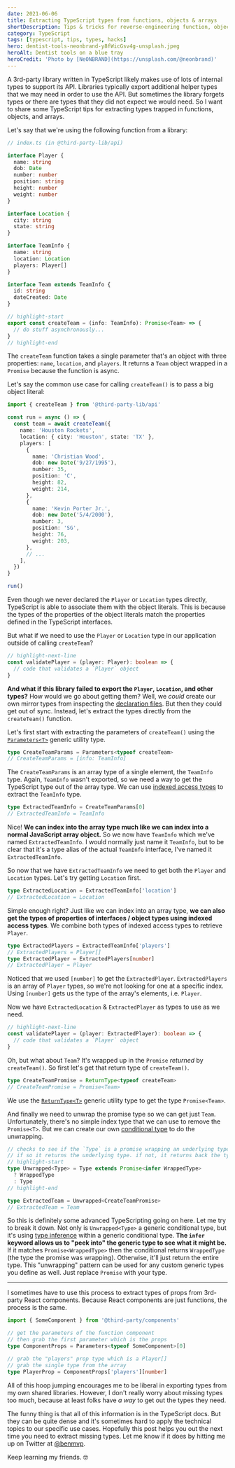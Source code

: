 ```yaml
---
date: 2021-06-06
title: Extracting TypeScript types from functions, objects & arrays
shortDescription: Tips & tricks for reverse-engineering function, object & array TypeScript types from 3rd-party libraries that fail to export them
category: TypeScript
tags: [typescript, tips, types, hacks]
hero: dentist-tools-neonbrand-y8fWicGsv4g-unsplash.jpeg
heroAlt: Dentist tools on a blue tray
heroCredit: 'Photo by [NeONBRAND](https://unsplash.com/@neonbrand)'
---
```


A 3rd-party library written in TypeScript likely makes use of lots of internal types to support its API. Libraries typically export additional helper types that we may need in order to use the API. But sometimes the library forgets types or there are types that they did not expect we would need. So I want to share some TypeScript tips for extracting types trapped in functions, objects, and arrays.

Let's say that we're using the following function from a library:

```typescript
// index.ts (in @third-party-lib/api)

interface Player {
  name: string
  dob: Date
  number: number
  position: string
  height: number
  weight: number
}

interface Location {
  city: string
  state: string
}

interface TeamInfo {
  name: string
  location: Location
  players: Player[]
}

interface Team extends TeamInfo {
  id: string
  dateCreated: Date
}

// highlight-start
export const createTeam = (info: TeamInfo): Promise<Team> => {
  // do stuff asynchronously...
}
// highlight-end
```

The `createTeam` function takes a single parameter that's an object with three properties: `name`, `location`, and `players`. It returns a `Team` object wrapped in a `Promise` because the function is async.

Let's say the common use case for calling `createTeam()` is to pass a big object literal:

```typescript
import { createTeam } from '@third-party-lib/api'

const run = async () => {
  const team = await createTeam({
    name: 'Houston Rockets',
    location: { city: 'Houston', state: 'TX' },
    players: [
      {
        name: 'Christian Wood',
        dob: new Date('9/27/1995'),
        number: 35,
        position: 'C',
        height: 82,
        weight: 214,
      },
      {
        name: 'Kevin Porter Jr.',
        dob: new Date('5/4/2000'),
        number: 3,
        position: 'SG',
        height: 76,
        weight: 203,
      },
      // ...
    ],
  })
}

run()
```

Even though we never declared the `Player` or `Location` types directly, TypeScript is able to associate them with the object literals. This is because the types of the properties of the object literals match the properties defined in the TypeScript interfaces.

But what if we need to use the `Player` or `Location` type in our application outside of calling `createTeam`?

```typescript
// highlight-next-line
const validatePlayer = (player: Player): boolean => {
  // code that validates a `Player` object
}
```

**And what if this library failed to export the `Player`, `Location`, and other types?** How would we go about getting them? Well, we _could_ create our own mirror types from inspecting the [declaration files](https://www.typescriptlang.org/docs/handbook/declaration-files/introduction.html). But then they could get out of sync. Instead, let's extract the types directly from the `createTeam()` function.

Let's first start with extracting the parameters of `createTeam()` using the [`Parameters<T>`](https://www.typescriptlang.org/docs/handbook/utility-types.html#parameterstype) generic utility type.

```typescript
type CreateTeamParams = Parameters<typeof createTeam>
// CreateTeamParams = [info: TeamInfo]
```

The `CreateTeamParams` is an array type of a single element, the `TeamInfo` type. Again, `TeamInfo` wasn't exported, so we need a way to get the TypeScript type out of the array type. We can use [indexed access types](https://www.typescriptlang.org/docs/handbook/2/indexed-access-types.html) to extract the `TeamInfo` type.

```typescript
type ExtractedTeamInfo = CreateTeamParams[0]
// ExtractedTeamInfo = TeamInfo
```

Nice! **We can index into the array type much like we can index into a normal JavaScript array object.** So we now have `TeamInfo` which we've named `ExtractedTeamInfo`. I would normally just name it `TeamInfo`, but to be clear that it's a type alias of the actual `TeamInfo` interface, I've named it `ExtractedTeamInfo`.

So now that we have `ExtractedTeamInfo` we need to get both the `Player` and `Location` types. Let's try getting `Location` first.

```typescript
type ExtractedLocation = ExtractedTeamInfo['location']
// ExtractedLocation = Location
```

Simple enough right? Just like we can index into an array type, **we can also get the types of properties of interfaces / object types using indexed access types**. We combine both types of indexed access types to retrieve `Player`.

```typescript
type ExtractedPlayers = ExtractedTeamInfo['players']
// ExtractedPlayers = Player[]
type ExtractedPlayer = ExtractedPlayers[number]
// ExtractedPlayer = Player
```

Noticed that we used `[number]` to get the `ExtractedPlayer`. `ExtractedPlayers` is an array of `Player` types, so we're not looking for one at a specific index. Using `[number]` gets us the type of the array's elements, i.e. `Player`.

Now we have `ExtractedLocation` & `ExtractedPlayer` as types to use as we need.

```typescript
// highlight-next-line
const validatePlayer = (player: ExtractedPlayer): boolean => {
  // code that validates a `Player` object
}
```

Oh, but what about `Team`? It's wrapped up in the `Promise` _returned_ by `createTeam()`. So first let's get that return type of `createTeam()`.

```typescript
type CreateTeamPromise = ReturnType<typeof createTeam>
// CreateTeamPromise = Promise<Team>
```

We use the [`ReturnType<T>`](https://www.typescriptlang.org/docs/handbook/utility-types.html#returntypetype) generic utility type to get the type `Promise<Team>`.

And finally we need to unwrap the promise type so we can get just `Team`. Unfortunately, there's no simple index type that we can use to remove the `Promise<T>`. But we can create our own [conditional type](https://www.typescriptlang.org/docs/handbook/2/conditional-types.html#conditional-type-constraints) to do the unwrapping.

```typescript
// checks to see if the `Type` is a promise wrapping an underlying type.
// if so it returns the underlying type. if not, it returns back the type.
// highlight-start
type Unwrapped<Type> = Type extends Promise<infer WrappedType>
  ? WrappedType
  : Type
// highlight-end

type ExtractedTeam = Unwrapped<CreateTeamPromise>
// ExtractedTeam = Team
```

So this is definitely some advanced TypeScripting going on here. Let me try to break it down. Not only is `Unwrapped<Type>` a generic conditional type, but it's using [type inference](https://www.typescriptlang.org/docs/handbook/2/conditional-types.html#inferring-within-conditional-types) within a generic conditional type. **The `infer` keyword allows us to "peek into" the generic type to see what it might be.** If it matches `Promise<WrappedType>` then the conditional returns `WrappedType` (the type the promise was wrapping). Otherwise, it'll just return the entire type. This "unwrapping" pattern can be used for any custom generic types you define as well. Just replace `Promise` with your type.

---

I sometimes have to use this process to extract types of props from 3rd-party React components. Because React components are just functions, the process is the same.

```typescript
import { SomeComponent } from '@third-party/components'

// get the parameters of the function component
// then grab the first parameter which is the props
type ComponentProps = Parameters<typeof SomeComponent>[0]

// grab the "players" prop type which is a Player[]
// grab the single type from the array
type PlayerProp = ComponentProps['players'][number]
```

All of this hoop jumping encourages me to be liberal in exporting types from my own shared libraries. However, I don't really worry about missing types too much, because at least folks have _a way_ to get out the types they need.

The funny thing is that all of this information is in the TypeScript docs. But they can be quite dense and it's sometimes hard to apply the technical topics to our specific use cases. Hopefully this post helps you out the next time you need to extract missing types. Let me know if it does by hitting me up on Twitter at [@benmvp](https://twitter.com/benmvp).

Keep learning my friends. 🤓
